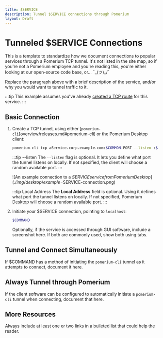 ```yaml
---
title: $SERVICE
description: Tunnel $SERVICE connections through Pomerium
layout: Draft
---
```



# Tunneled $SERVICE Connections

This is a template to standardize how we document connections to popular services through a Pomerium TCP tunnel. It's not listed in the site map, so if you're not a Pomerium employee and you're reading this, you're either looking at our open-source code base, or... ¯\_(ツ)_/¯

Replace the paragraph above with a brief description of the service, and/or why you would want to tunnel traffic to it.

:::tip
This example assumes you've already [created a TCP route](/tcp/readme#configure-routes) for this service.
:::

 ## Basic Connection

 1. Create a TCP tunnel, using either [`pomerium-cli`]overview/releases.md#pomerium-cli) or the Pomerium Desktop client:

    <Tabs>
    <TabItem value="pomerium-cli" label="pomerium-cli">

    ```bash
    pomerium-cli tcp aService.corp.example.com:$COMMON-PORT --listen :$ANOTHER-PORT
    ```

    :::tip --listen
    The `--listen` flag is optional. It lets you define what port the tunnel listens on locally. If not specified, the client will choose a random available port.
    :::

    </TabItem>
    <TabItem value="Pomerium Desktop" label="Pomerium Desktop">

    \![An example connection to a $SERVICE service from Pomerium Desktop](./img/desktop/example-$SERVICE-connection.png) <!-- Remove the escape \ -->

    :::tip Local Address
    The **Local Address** field is optional. Using it defines what port the tunnel listens on locally. If not specified, Pomerium Desktop will choose a random available port.
    :::

    </TabItem>
    </Tabs>

1. Initiate your $SERVICE connection, pointing to `localhost`:

    ```bash
    $COMMAND
    ```
    Optionally, if the service is accessed through GUI software, include a screenshot here. If both are commonly used, show both using tabs.

## Tunnel and Connect Simultaneously

If $COMMAND has a method of initiating the `pomerium-cli` tunnel as it attempts to connect, document it here.

## Always Tunnel through Pomerium

If the client software can be configured to automatically initiate a `pomerium-cli` tunnel when connecting, document that here.

## More Resources

Always include at least one or two links in a bulleted list that could help the reader.